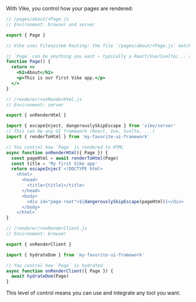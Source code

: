 With Vike, you control how your pages are rendered:

```jsx
// /pages/about/+Page.js
// Environment: browser and server

export { Page }

// Vike uses Filesystem Routing: the file `/pages/about/+Page.js` matches the URL `/about`.

// `Page` can be anything you want — typically a React/Vue/Svelte/... component.
function Page() {
  return <>
    <h1>About</h1>
    <p>This is our first Vike app.</p>
  </>
}
```

```js
// /renderer/+onRenderHtml.js
// Environment: server

export { onRenderHtml }

import { escapeInject, dangerouslySkipEscape } from 'vike/server'
// This can be any UI framework (React, Vue, Svelte, ...)
import { renderToHtml } from 'my-favorite-ui-framework'

// You control how `Page` is rendered to HTML
async function onRenderHtml({ Page }) {
  const pageHtml = await renderToHtml(Page)
  const title = 'My first Vike app'
  return escapeInject`<!DOCTYPE html>
    <html>
      <head>
        <title>{title}</title>
      </head>
      <body>
        <div id="page-root">${dangerouslySkipEscape(pageHtml)}</div>
      </body>
    </html>`
}
```

```js
// /renderer/+onRenderClient.js
// Environment: browser

export { onRenderClient }

import { hydrateDom } from 'my-favorite-ui-framework'

// You control how `Page` is hydrated
async function onRenderClient({ Page }) {
  await hydrateDom(Page)
}
```

This level of control means you can use and integrate any tool you want.
